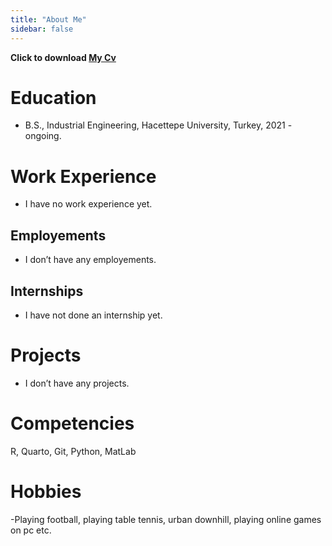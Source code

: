 ```yaml
---
title: "About Me"
sidebar: false 
---
```

**Click to download [My Cv](docs/My_Cv_withenglish.pdf)**

# Education

- B.S., Industrial Engineering, Hacettepe University, Turkey, 2021 - ongoing.

# Work Experience

- I have no work experience yet.

## Employements

- I don't have any employements.

## Internships

- I have not done an internship yet.

# Projects

- I don't have any projects.

# Competencies

R, Quarto, Git, Python, MatLab

# Hobbies

-Playing football, playing table tennis, urban downhill, playing online games on pc etc.
